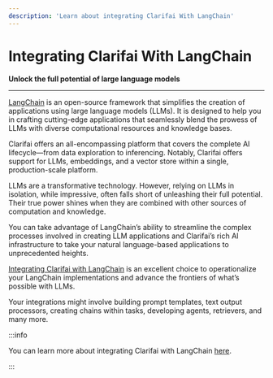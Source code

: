 ```yaml
---
description: 'Learn about integrating Clarifai With LangChain'
---
```


# Integrating Clarifai With LangChain

**Unlock the full potential of large language models**
<hr />

[LangChain](https://langchain.com) is an open-source framework that  simplifies the creation of applications using large language models (LLMs). It is designed to help you in crafting cutting-edge applications that seamlessly blend the prowess of LLMs with diverse computational resources and knowledge bases.

Clarifai offers an all-encompassing platform that covers the complete AI lifecycle—from data exploration to inferencing. Notably, Clarifai offers support for LLMs, embeddings, and a vector store within a single, production-scale platform.

LLMs are a transformative technology. However, relying on LLMs in isolation, while impressive, often falls short of unleashing their full potential. Their true power shines when they are combined with other sources of computation and knowledge.

You can take advantage of LangChain’s ability to streamline the complex processes involved in creating LLM applications and Clarifai’s rich AI infrastructure to take your natural language-based applications to unprecedented heights. 

[Integrating Clarifai with LangChain](https://www.clarifai.com/blog/linking-up-clarifai-with-langchain-integration) is an excellent choice to operationalize your LangChain implementations and advance the frontiers of what’s possible with LLMs.

Your integrations might involve building prompt templates, text output processors, creating chains within tasks, developing agents, retrievers, and many more.

:::info

You can learn more about integrating Clarifai with LangChain [here](https://python.langchain.com/docs/integrations/providers/clarifai). 

:::



<DocCardList items={useCurrentSidebarCategory().items}/>